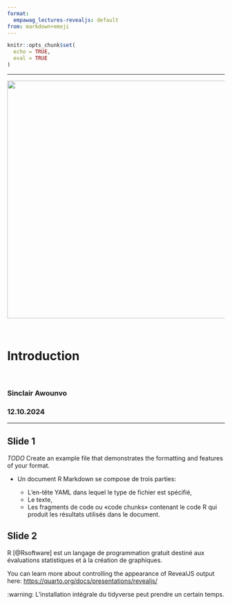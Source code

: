 ---
format:
  empawag_lectures-revealjs: default
from: markdown+emoji
---

```{r setup, include=FALSE}

knitr::opts_chunk$set(
  echo = TRUE,
  eval = TRUE
)

```

------------------------------------------------------------------------

::: {.img-centering}
![](https://github.com/sawounvo/empawag_lectures/blob/main/.materials/logos/Empawag_solutions_logo.jpg?raw=true){width="550"}
:::

<br>

::: {.custom-title-slide}
<h1>Introduction</h1>

<br>

<h3>Sinclair Awounvo</h3>

<h3>12.10.2024</h3>
:::

------------------------------------------------------------------------

## Slide 1

*TODO* Create an example file that demonstrates the formatting and features of your format.

- Un document R Markdown se compose de trois parties:

    - [L'en-tête YAML]{.gold} dans lequel le type de fichier est spécifié,
    - [Le texte]{.gold},
    - [Les fragments de code]{.gold} ou «[code chunks]{.gold}» contenant le code R qui produit les résultats utilisés dans le document.

## Slide 2

::: info-box
R [@Rsoftware] est un langage de programmation gratuit destiné aux évaluations statistiques et à la création de graphiques.
:::

You can learn more about controlling the appearance of RevealJS output here: <https://quarto.org/docs/presentations/revealjs/>

[:warning:]{.emoji-size} L'installation intégrale du tidyverse peut prendre un certain temps.

<!-- ## References -->
